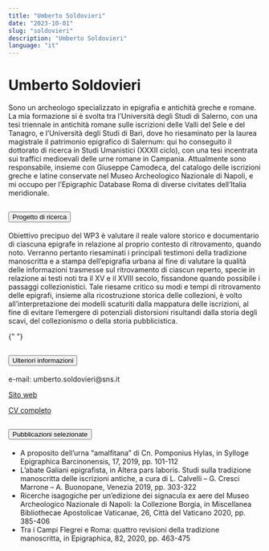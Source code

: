 ```yaml
---
title: "Umberto Soldovieri"
date: "2023-10-01"
slug: "soldovieri"
description: "Umberto Soldovieri"
language: "it"
---
```


# Umberto Soldovieri

Sono un archeologo specializzato in epigrafia e antichità greche e romane. La mia formazione si è svolta tra l’Università degli Studi di Salerno, con una tesi triennale in antichità romane sulle iscrizioni delle Valli del Sele e del Tanagro, e l’Università degli Studi di Bari, dove ho riesaminato per la laurea magistrale il patrimonio epigrafico di Salernum: qui ho conseguito il dottorato di ricerca in Studi Umanistici (XXXII ciclo), con una tesi incentrata sui traffici medioevali delle urne romane in Campania. Attualmente sono responsabile, insieme con Giuseppe Camodeca, del catalogo delle iscrizioni greche e latine conservate nel Museo Archeologico Nazionale di Napoli, e mi occupo per l’Epigraphic Database Roma di diverse civitates dell’Italia meridionale.

<div class="accordion my-5" id="accordionExample">
  <div class="accordion-item">
    <h2 class="accordion-header" id="headingOne">
      <button
        class="accordion-button"
        type="button"
        data-bs-toggle="collapse"
        data-bs-target="#collapseOne"
        aria-expanded="true"
        aria-controls="collapseOne"
      >
        Progetto di ricerca
      </button>
    </h2>
    <div
      id="collapseOne"
      class="accordion-collapse collapse show"
      aria-labelledby="headingOne"
      data-bs-parent="#accordionExample"
    >
      <div class="accordion-body">
        <p>
       Obiettivo precipuo del WP3 è valutare il reale valore storico e documentario di ciascuna epigrafe in relazione al proprio contesto di ritrovamento, quando noto. Verranno pertanto riesaminati i principali testimoni della tradizione manoscritta e a stampa dell’epigrafia urbana al fine di valutare la qualità delle informazioni trasmesse sul ritrovamento di ciascun reperto, specie in relazione ai testi noti tra il XV e il XVIII secolo, fissandone quando possibile i passaggi collezionistici. Tale riesame critico su modi e tempi di ritrovamento delle epigrafi, insieme alla ricostruzione storica delle collezioni, è volto all’interpretazione dei modelli scaturiti dalla mappatura delle iscrizioni, al fine di evitare l’emergere di potenziali distorsioni risultandi dalla storia degli scavi, del collezionismo o della storia pubblicistica.
        </p>
      </div>
    </div>
  </div>

{" "}

<div class="accordion-item">
  <h2 class="accordion-header" id="headingTwo">
    <button
      class="accordion-button collapsed"
      type="button"
      data-bs-toggle="collapse"
      data-bs-target="#collapseTwo"
      aria-expanded="false"
      aria-controls="collapseTwo"
    >
      Ulteriori informazioni
    </button>
  </h2>
  <div
    id="collapseTwo"
    class="accordion-collapse collapse"
    aria-labelledby="headingTwo"
    data-bs-parent="#accordionExample"
  >
    <div class="accordion-body">
      <p>e-mail: umberto.soldovieri@sns.it</p>
      <p>
        <a
          href="https://sns.academia.edu/UmbertoSoldovieri"
          target="_blank"
          rel="noopener noreferrer"
        >
          Sito web
        </a>
      </p>
      <p>
        <a href="" target="_blank" rel="noopener noreferrer">
          CV completo
        </a>
      </p>
    </div>
  </div>
</div>

  <div class="accordion-item">
    <h2 class="accordion-header" id="headingThree">
      <button
        class="accordion-button collapsed"
        type="button"
        data-bs-toggle="collapse"
        data-bs-target="#collapseThree"
        aria-expanded="false"
        aria-controls="collapseThree"
      >
        Pubblicazioni selezionate
      </button>
    </h2>
    <div
      id="collapseThree"
      class="accordion-collapse collapse"
      aria-labelledby="headingThree"
      data-bs-parent="#accordionExample"
    >
      <div class="accordion-body">
    <ul>
          <li>
           A proposito dell’urna “amalfitana” di Cn. Pomponius Hylas, in Sylloge Epigraphica Barcinonensis, 17, 2019, pp. 101-112
          </li>
          <li>
            L’abate Galiani epigrafista, in Altera pars laboris. Studi sulla tradizione manoscritta delle iscrizioni antiche, a cura di L. Calvelli – G. Cresci Marrone – A. Buonopane, Venezia 2019, pp. 303-322
          </li>
          <li>
          Ricerche isagogiche per un’edizione dei signacula ex aere del Museo Archeologico Nazionale di Napoli: la Collezione Borgia, in Miscellanea Bibliothecae Apostolicae Vaticanae, 26, Città del Vaticano 2020, pp. 385-406
          </li>
          <li>Tra i Campi Flegrei e Roma: quattro revisioni della tradizione manoscritta, in Epigraphica, 82, 2020, pp. 463-475</li>
        </ul>
      </div>
    </div>
  </div>
</div>
